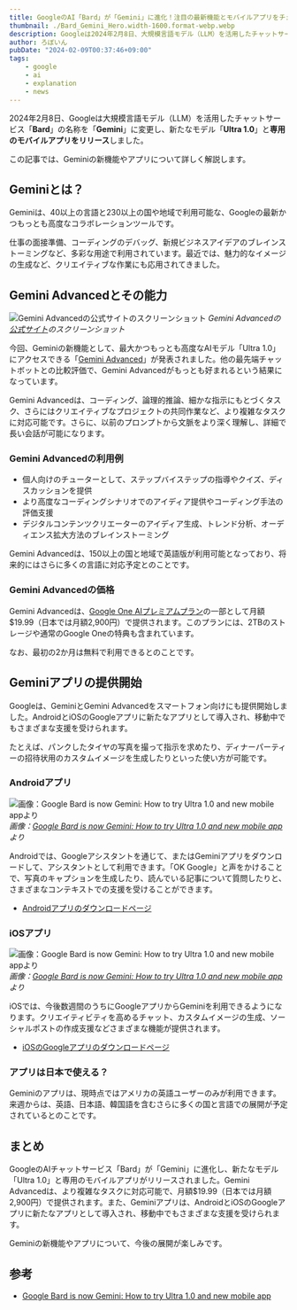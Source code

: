```yaml
---
title: GoogleのAI「Bard」が「Gemini」に進化！注目の最新機能とモバイルアプリをチェック
thumbnail: ./Bard_Gemini_Hero.width-1600.format-webp.webp
description: Googleは2024年2月8日、大規模言語モデル（LLM）を活用したチャットサービス「Bard」の名称を「Gemini」に変更し、新たなモデル「Ultra 1.0」と専用のモバイルアプリをリリースしました。この記事では、Geminiの新機能やアプリについて詳しく解説します。
author: ろぼいん
pubDate: "2024-02-09T00:37:46+09:00"
tags:
    - google
    - ai
    - explanation
    - news
---
```



2024年2月8日、Googleは大規模言語モデル（LLM）を活用したチャットサービス「**Bard**」の名称を「**Gemini**」に変更し、新たなモデル「**Ultra 1.0**」と**専用のモバイルアプリをリリース**しました。

この記事では、Geminiの新機能やアプリについて詳しく解説します。

<YouTube id="b5Fh7TaTkEU" />

## Geminiとは？

Geminiは、40以上の言語と230以上の国や地域で利用可能な、Googleの最新かつもっとも高度なコラボレーションツールです。

仕事の面接準備、コーディングのデバッグ、新規ビジネスアイデアのブレインストーミングなど、多彩な用途で利用されています。最近では、魅力的なイメージの生成など、クリエイティブな作業にも応用されてきました。

## Gemini Advancedとその能力

![Gemini Advancedの公式サイトのスクリーンショット](./image.png)
*Gemini Advancedの[公式サイト](https://gemini.google.com/advanced)のスクリーンショット*

今回、Geminiの新機能として、最大かつもっとも高度なAIモデル「Ultra 1.0」にアクセスできる「[Gemini Advanced](https://gemini.google.com/advanced)」が発表されました。他の最先端チャットボットとの比較評価で、Gemini Advancedがもっとも好まれるという結果になっています。

Gemini Advancedは、コーディング、論理的推論、細かな指示にもとづくタスク、さらにはクリエイティブなプロジェクトの共同作業など、より複雑なタスクに対応可能です。さらに、以前のプロンプトから文脈をより深く理解し、詳細で長い会話が可能になります。

<YouTube id="25A-jj61z7w" />

### Gemini Advancedの利用例

- 個人向けのチューターとして、ステップバイステップの指導やクイズ、ディスカッションを提供
- より高度なコーディングシナリオでのアイディア提供やコーディング手法の評価支援
- デジタルコンテンツクリエーターのアイディア生成、トレンド分析、オーディエンス拡大方法のブレインストーミング

Gemini Advancedは、150以上の国と地域で英語版が利用可能となっており、将来的にはさらに多くの言語に対応予定とのことです。

### Gemini Advancedの価格

Gemini Advancedは、[Google One AIプレミアムプラン](https://one.google.com/explore-plan/gemini-advanced)の一部として月額$19.99（日本では月額2,900円）で提供されます。このプランには、2TBのストレージや通常のGoogle Oneの特典も含まれています。

なお、最初の2か月は無料で利用できるとのことです。

## Geminiアプリの提供開始

Googleは、GeminiとGemini Advancedをスマートフォン向けにも提供開始しました。AndroidとiOSのGoogleアプリに新たなアプリとして導入され、移動中でもさまざまな支援を受けられます。

たとえば、パンクしたタイヤの写真を撮って指示を求めたり、ディナーパーティーの招待状用のカスタムイメージを生成したりといった使い方が可能です。

### Androidアプリ

![画像：Google Bard is now Gemini: How to try Ultra 1.0 and new mobile appより](./image-1.png)
*画像：[Google Bard is now Gemini: How to try Ultra 1.0 and new mobile app](https://blog.google/products/gemini/bard-gemini-advanced-app/)より*

Androidでは、Googleアシスタントを通じて、またはGeminiアプリをダウンロードして、アシスタントとして利用できます。「OK Google」と声をかけることで、写真のキャプションを生成したり、読んでいる記事について質問したりと、さまざまなコンテキストでの支援を受けることができます。

- [Androidアプリのダウンロードページ](https://play.google.com/store/apps/details?id=com.google.android.apps.bard)

### iOSアプリ

![画像：Google Bard is now Gemini: How to try Ultra 1.0 and new mobile appより](./Gemini_Planning_and_Extensions_GIF_v13_1.jpg)
*画像：[Google Bard is now Gemini: How to try Ultra 1.0 and new mobile app](https://blog.google/products/gemini/bard-gemini-advanced-app/)より*

iOSでは、今後数週間のうちにGoogleアプリからGeminiを利用できるようになります。クリエイティビティを高めるチャット、カスタムイメージの生成、ソーシャルポストの作成支援などさまざまな機能が提供されます。

- [iOSのGoogleアプリのダウンロードページ](https://apps.apple.com/us/app/google/id284815942)

### アプリは日本で使える？

Geminiのアプリは、現時点ではアメリカの英語ユーザーのみが利用できます。来週からは、英語、日本語、韓国語を含むさらに多くの国と言語での展開が予定されているとのことです。

## まとめ

GoogleのAIチャットサービス「Bard」が「Gemini」に進化し、新たなモデル「Ultra 1.0」と専用のモバイルアプリがリリースされました。Gemini Advancedは、より複雑なタスクに対応可能で、月額$19.99（日本では月額2,900円）で提供されます。また、Geminiアプリは、AndroidとiOSのGoogleアプリに新たなアプリとして導入され、移動中でもさまざまな支援を受けられます。

Geminiの新機能やアプリについて、今後の展開が楽しみです。

## 参考

- [Google Bard is now Gemini: How to try Ultra 1.0 and new mobile app](https://blog.google/products/gemini/bard-gemini-advanced-app/)
